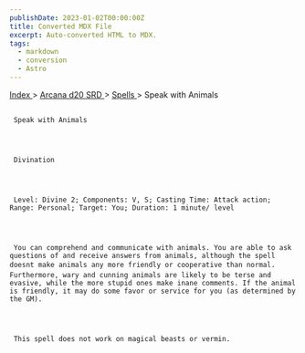 ```yaml
---
publishDate: 2023-01-02T00:00:00Z
title: Converted MDX File
excerpt: Auto-converted HTML to MDX.
tags:
  - markdown
  - conversion
  - Astro
---
```







[
      Index
     ](-index)
     >
     [
      Arcana d20 SRD
     ](arcana-d20-srd-index)
     >
     [
      Spells
     ](arcana-d20-srd-spells-index)
     > Speak with Animals
    





## 
     Speak with Animals
    



     Divination
    



     Level: Divine 2; Components: V, S; Casting Time: Attack action; Range: Personal; Target: You; Duration: 1 minute/ level
    



     You can comprehend and communicate with animals. You are able to ask questions of and receive answers from animals, although the spell doesnt make animals any more friendly or cooperative than normal. Furthermore, wary and cunning animals are likely to be terse and evasive, while the more stupid ones make inane comments. If the animal is friendly, it may do some favor or service for you (as determined by the GM).
    



     This spell does not work on magical beasts or vermin.
    




